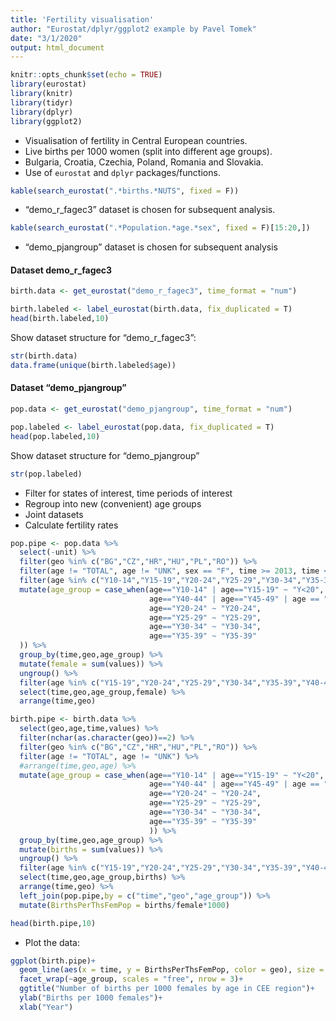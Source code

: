 ---
title: 'Fertility visualisation'
author: "Eurostat/dplyr/ggplot2 example by Pavel Tomek"
date: "3/1/2020"
output: html_document
---

```{r setup, include=FALSE}
knitr::opts_chunk$set(echo = TRUE)
library(eurostat)
library(knitr)
library(tidyr)
library(dplyr)
library(ggplot2)
```

+ Visualisation of fertility in Central European countries.  
+ Live births per 1000 women (split into different age groups).    
+ Bulgaria, Croatia, Czechia, Poland, Romania and Slovakia. 
+ Use of `eurostat` and `dplyr` packages/functions.  


```{r}
kable(search_eurostat(".*births.*NUTS", fixed = F))
```

* "demo_r_fagec3" dataset is chosen for subsequent analysis.

```{r}
kable(search_eurostat(".*Population.*age.*sex", fixed = F)[15:20,])
```

* "demo_pjangroup" dataset is chosen for subsequent analysis

#### Dataset demo_r_fagec3

```{r, message = FALSE}
birth.data <- get_eurostat("demo_r_fagec3", time_format = "num")

birth.labeled <- label_eurostat(birth.data, fix_duplicated = T)
head(birth.labeled,10)
```

Show dataset structure for "demo_r_fagec3":

```{r}
str(birth.data)
data.frame(unique(birth.labeled$age))
```


#### Dataset "demo_pjangroup"


```{r, message = FALSE}
pop.data <- get_eurostat("demo_pjangroup", time_format = "num")

pop.labeled <- label_eurostat(pop.data, fix_duplicated = T)
head(pop.labeled,10)
```

Show dataset structure for "demo_pjangroup"

```{r}
str(pop.labeled)
```

* Filter for states of interest, time periods of interest  
* Regroup into new (convenient) age groups
* Joint datasets
* Calculate fertility rates  

```{r, message=FALSE, warning=FALSE}
pop.pipe <- pop.data %>% 
  select(-unit) %>% 
  filter(geo %in% c("BG","CZ","HR","HU","PL","RO")) %>% 
  filter(age != "TOTAL", age != "UNK", sex == "F", time >= 2013, time <=2018) %>% 
  filter(age %in% c("Y10-14","Y15-19","Y20-24","Y25-29","Y30-34","Y35-39","Y40-44","Y45-49","Y_GE45","YGE_50")) %>% 
  mutate(age_group = case_when(age=="Y10-14" | age=="Y15-19" ~ "Y<20",
                               age=="Y40-44" | age=="Y45-49" | age == "Y_GE50" ~ "Y>40",
                               age=="Y20-24" ~ "Y20-24",
                               age=="Y25-29" ~ "Y25-29",
                               age=="Y30-34" ~ "Y30-34",
                               age=="Y35-39" ~ "Y35-39"
  )) %>% 
  group_by(time,geo,age_group) %>% 
  mutate(female = sum(values)) %>%
  ungroup() %>% 
  filter(age %in% c("Y15-19","Y20-24","Y25-29","Y30-34","Y35-39","Y40-44")) %>% 
  select(time,geo,age_group,female) %>% 
  arrange(time,geo)

birth.pipe <- birth.data %>%
  select(geo,age,time,values) %>%
  filter(nchar(as.character(geo))==2) %>%
  filter(geo %in% c("BG","CZ","HR","HU","PL","RO")) %>% 
  filter(age != "TOTAL", age != "UNK") %>%
  #arrange(time,geo,age) %>%
  mutate(age_group = case_when(age=="Y10-14" | age=="Y15-19" ~ "Y<20",
                               age=="Y40-44" | age=="Y45-49" | age == "Y_GE50" ~ "Y>40",
                               age=="Y20-24" ~ "Y20-24",
                               age=="Y25-29" ~ "Y25-29",
                               age=="Y30-34" ~ "Y30-34",
                               age=="Y35-39" ~ "Y35-39"
                               )) %>% 
  group_by(time,geo,age_group) %>% 
  mutate(births = sum(values)) %>%
  ungroup() %>% 
  filter(age %in% c("Y15-19","Y20-24","Y25-29","Y30-34","Y35-39","Y40-44")) %>% 
  select(time,geo,age_group,births) %>% 
  arrange(time,geo) %>% 
  left_join(pop.pipe,by = c("time","geo","age_group")) %>% 
  mutate(BirthsPerThsFemPop = births/female*1000)

head(birth.pipe,10)
```


* Plot the data:


```{r, message=FALSE, warning=FALSE}
ggplot(birth.pipe)+
  geom_line(aes(x = time, y = BirthsPerThsFemPop, color = geo), size = 0.8)+
  facet_wrap(~age_group, scales = "free", nrow = 3)+
  ggtitle("Number of births per 1000 females by age in CEE region")+
  ylab("Births per 1000 females")+
  xlab("Year")
```

